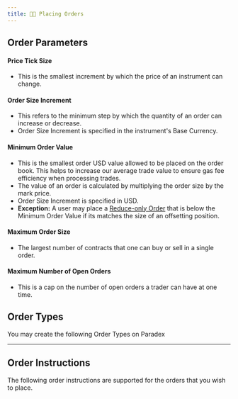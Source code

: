 ```yaml
---
title: 👩‍💻 Placing Orders
---
```


## Order Parameters

#### **Price Tick Size**

* This is the smallest increment by which the price of an instrument can change.

#### **Order Size Increment**

* This refers to the minimum step by which the quantity of an order can increase or decrease.
* Order Size Increment is specified in the instrument's Base Currency.

#### **Minimum Order Value**

* This is the smallest order USD value allowed to be placed on the order book. This helps to increase our average trade value to ensure gas fee efficiency when processing trades.
* The value of an order is calculated by multiplying the order size by the mark price.
* Order Size Increment is specified in USD.
* **Exception:** A user may place a [Reduce-only Order](order-instructions.mdx#reduce-only) that is below the Minimum Order Value if its matches the size of an offsetting position.

#### **Maximum Order Size**

* The largest number of contracts that one can buy or sell in a single order.

#### **Maximum Number of Open Orders**

* This is a cap on the number of open orders a trader can have at one time.

## Order Types

You may create the following Order Types on Paradex


***

## Order Instructions

The following order instructions are supported for the orders that you wish to place.

